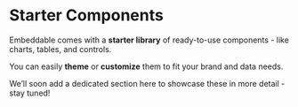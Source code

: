
# Starter Components

Embeddable comes with a **starter library** of ready-to-use components - like charts, tables, and controls. 

You can easily **theme** or **customize** them to fit your brand and data needs.

We’ll soon add a dedicated section here to showcase these in more detail - stay tuned!

<CardGrid>
  <LinkCard title="View starter components on Github" href="https://github.com/embeddable-hq/vanilla-components/" icon="🐙"/> 
  <LinkCard title="Learn how to build and extend components" href="/development/introduction" icon="⚡"/>
</CardGrid> 